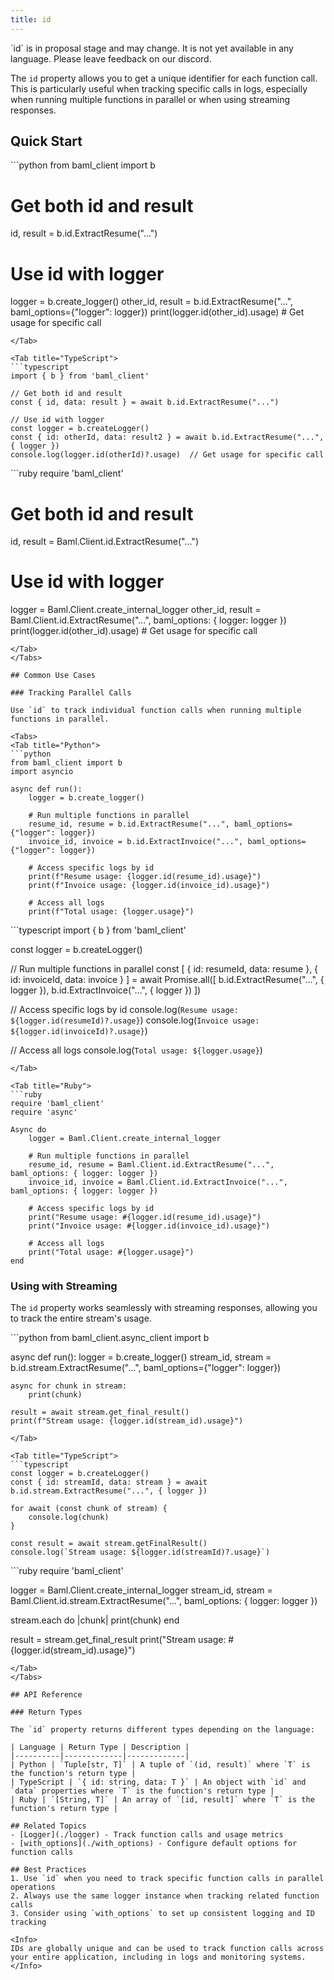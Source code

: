 ```yaml
---
title: id
---
```


<Warning>
`id` is in proposal stage and may change. It is not yet available in any language. Please leave feedback on our discord.
</Warning>

The `id` property allows you to get a unique identifier for each function call. This is particularly useful when tracking specific calls in logs, especially when running multiple functions in parallel or when using streaming responses.

## Quick Start

<Tabs>
<Tab title="Python">
```python
from baml_client import b

# Get both id and result
id, result = b.id.ExtractResume("...")

# Use id with logger
logger = b.create_logger()
other_id, result = b.id.ExtractResume("...", baml_options={"logger": logger})
print(logger.id(other_id).usage)  # Get usage for specific call
```
</Tab>

<Tab title="TypeScript">
```typescript
import { b } from 'baml_client'

// Get both id and result
const { id, data: result } = await b.id.ExtractResume("...")

// Use id with logger
const logger = b.createLogger()
const { id: otherId, data: result2 } = await b.id.ExtractResume("...", { logger })
console.log(logger.id(otherId)?.usage)  // Get usage for specific call
```
</Tab>

<Tab title="Ruby">
```ruby
require 'baml_client'

# Get both id and result
id, result = Baml.Client.id.ExtractResume("...")

# Use id with logger
logger = Baml.Client.create_internal_logger
other_id, result = Baml.Client.id.ExtractResume("...", baml_options: { logger: logger })
print(logger.id(other_id).usage)  # Get usage for specific call
```
</Tab>
</Tabs>

## Common Use Cases

### Tracking Parallel Calls

Use `id` to track individual function calls when running multiple functions in parallel.

<Tabs>
<Tab title="Python">
```python
from baml_client import b
import asyncio

async def run():
    logger = b.create_logger()
    
    # Run multiple functions in parallel
    resume_id, resume = b.id.ExtractResume("...", baml_options={"logger": logger})
    invoice_id, invoice = b.id.ExtractInvoice("...", baml_options={"logger": logger})
    
    # Access specific logs by id
    print(f"Resume usage: {logger.id(resume_id).usage}")
    print(f"Invoice usage: {logger.id(invoice_id).usage}")
    
    # Access all logs
    print(f"Total usage: {logger.usage}")
```
</Tab>

<Tab title="TypeScript">
```typescript
import { b } from 'baml_client'

const logger = b.createLogger()

// Run multiple functions in parallel
const [
    { id: resumeId, data: resume },
    { id: invoiceId, data: invoice }
] = await Promise.all([
    b.id.ExtractResume("...", { logger }),
    b.id.ExtractInvoice("...", { logger })
])

// Access specific logs by id
console.log(`Resume usage: ${logger.id(resumeId)?.usage}`)
console.log(`Invoice usage: ${logger.id(invoiceId)?.usage}`)

// Access all logs
console.log(`Total usage: ${logger.usage}`)
```
</Tab>

<Tab title="Ruby">
```ruby
require 'baml_client'
require 'async'

Async do
    logger = Baml.Client.create_internal_logger
    
    # Run multiple functions in parallel
    resume_id, resume = Baml.Client.id.ExtractResume("...", baml_options: { logger: logger })
    invoice_id, invoice = Baml.Client.id.ExtractInvoice("...", baml_options: { logger: logger })
    
    # Access specific logs by id
    print("Resume usage: #{logger.id(resume_id).usage}")
    print("Invoice usage: #{logger.id(invoice_id).usage}")
    
    # Access all logs
    print("Total usage: #{logger.usage}")
end
```
</Tab>
</Tabs>

### Using with Streaming

The `id` property works seamlessly with streaming responses, allowing you to track the entire stream's usage.

<Tabs>
<Tab title="Python">
```python
from baml_client.async_client import b

async def run():
    logger = b.create_logger()
    stream_id, stream = b.id.stream.ExtractResume("...", baml_options={"logger": logger})
    
    async for chunk in stream:
        print(chunk)
    
    result = await stream.get_final_result()
    print(f"Stream usage: {logger.id(stream_id).usage}")
```
</Tab>

<Tab title="TypeScript">
```typescript
const logger = b.createLogger()
const { id: streamId, data: stream } = await b.id.stream.ExtractResume("...", { logger })

for await (const chunk of stream) {
    console.log(chunk)
}

const result = await stream.getFinalResult()
console.log(`Stream usage: ${logger.id(streamId)?.usage}`)
```
</Tab>

<Tab title="Ruby">
```ruby
require 'baml_client'

logger = Baml.Client.create_internal_logger
stream_id, stream = Baml.Client.id.stream.ExtractResume("...", baml_options: { logger: logger })

stream.each do |chunk|
    print(chunk)
end

result = stream.get_final_result
print("Stream usage: #{logger.id(stream_id).usage}")
```
</Tab>
</Tabs>

## API Reference

### Return Types

The `id` property returns different types depending on the language:

| Language | Return Type | Description |
|----------|-------------|-------------|
| Python | `Tuple[str, T]` | A tuple of `(id, result)` where `T` is the function's return type |
| TypeScript | `{ id: string, data: T }` | An object with `id` and `data` properties where `T` is the function's return type |
| Ruby | `[String, T]` | An array of `[id, result]` where `T` is the function's return type |

## Related Topics
- [Logger](./logger) - Track function calls and usage metrics
- [with_options](./with_options) - Configure default options for function calls

## Best Practices
1. Use `id` when you need to track specific function calls in parallel operations
2. Always use the same logger instance when tracking related function calls
3. Consider using `with_options` to set up consistent logging and ID tracking

<Info>
IDs are globally unique and can be used to track function calls across your entire application, including in logs and monitoring systems.
</Info>
